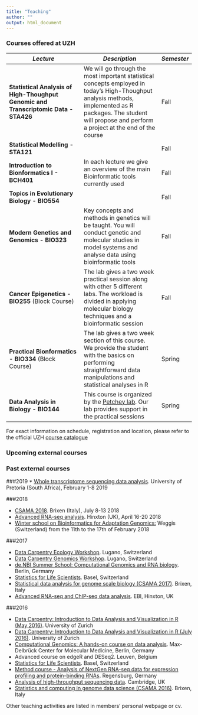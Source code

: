 ```yaml
---
title: "Teaching"
author: ""
output: html_document
---
```


### **Courses offered at UZH**

*Lecture*      | *Description*               | *Semester*
-------------------------------|--------------------------------|--------
**Statistical Analysis of High-Thoughput Genomic and Transcriptomic Data - STA426** | We will go through the most important statistical concepts employed in today's High-Thoughput analysis methods, implemented as R packages. The student will propose and perform a project at the end of the course | Fall 
**Statistical Modelling - STA121** | | Fall
**Introduction to Bionformatics I - BCH401 ** | In each lecture we give an overview of the main Bioinformatic tools currently used  | Fall
**Topics in Evolutionary Biology - BIO554 ** | | Fall
**Modern Genetics and Genomics - BIO323 ** | Key concepts and methods in genetics will be taught. You will conduct genetic and molecular studies in model systems and analyse data using bioinformatic tools | Fall
**Cancer Epigenetics - BIO255** (Block Course) | The lab gives a two week practical session along with other 5 different labs. The workload is divided in applying molecular biology techniques and a bioinformatic session | Fall
**Practical Bionformatics - BIO334** (Block Course) | The lab gives a two week section of this course. We provide the student with the basics on performing straightforward data manipulations and statistical analyses in R | Spring
**Data Analysis in Biology - BIO144** | This course is organized by the [Petchey lab](https://www.ieu.uzh.ch/en/staff/member/petchey_owen.html). Our lab provides support in the practical sessions | Spring

For exact information on schedule, registration and location, please refer to the official UZH [course catalogue](https://studentservices.uzh.ch/uzh/anonym/vvz/index.html?sap-language=EN&sap-ui-language=EN)

### **Upcoming external courses**

### **Past external courses** 

###2019
* [Whole transcriptome sequencing data analysis](https://www.acgt.co.za/newsroom/events/whole-transcriptome-sequencing-data-analysis-workshop-01-08th-february-2019-university-of-pretoria/).
University of Pretoria (South Africa), February 1-8 2019

###2018

* [CSAMA 2018](http://www-huber.embl.de/csama2018/). Brixen (Italy), July 8-13 2018
* [Advanced RNA-seq analysis](https://www.ebi.ac.uk/training/events/2018/advanced-rna-seq-analysis). Hinxton (UK), April 16-20 2018
* [Winter school on Bioinformatics for Adaptation Genomics:](http://www.adaptation.ethz.ch/education/bag-winter-school-2018.html) Weggis (Switzerland) from the 11th to the 17th of February 2018

###2017

* [Data Carpentry Ecology Workshop](https://pennekampster.github.io/2017-11-06-lugano/). Lugano, Switzerland
* [Data Carpentry Genomics Workshop](https://pennekampster.github.io/2017-11-08-lugano/). Lugano, Switzerland
* [de.NBI Summer School: Computational Genomics and RNA biology](https://www.denbi.de/22-training-cat/training-courses/278-de-nbi-summer-school-computational-genomics-and-rna-biology). Berlin, Germany
* [Statistics for Life Scientists](https://www.sib.swiss/training/course/stats-basel2017). Basel, Switzerland
* [Statistical data analysis for genome scale biology (CSAMA 2017)](http://www.huber.embl.de/csama2017/#home). Brixen, Italy
* [Advanced RNA-seq and ChIP-seq data analysis](http://www.ebi.ac.uk/training/events/2017/advanced-rna-seq-and-chip-seq-data-analysis-1). EBI, Hinxton, UK

###2016

* [Data Carpentry: Introduction to Data Analysis and Visualization in R (May 2016)](https://lmweber.github.io/2016-05-30-Zurich/). University of Zurich
* [Data Carpentry: Introduction to Data Analysis and Visualization in R (July 2016)](https://markrobinsonuzh.github.io/2016-07-18-zurich/). University of Zurich
* [Computational Genomics: A hands-on course on data analysis](http://compgen2016.mdc-berlin.de/). Max-Delbrück Center for Molecular Medicine, Berlin, Germany 
* Advanced course on edgeR and DESeq2. Leuven, Belgium
* [Statistics for Life Scientists](http://edu.isb-sib.ch/course/view.php?id=269). Basel, Switzerland
* [Method course - Analysis of NextGen RNA-seq data for expression profiling and protein-binding RNAs](http://www.uni-regensburg.de/medicine/statistical-bioinformatics/method-course-oct-16/program/index.html). Regensburg, Germany
* [Analysis of high-throughput sequencing data](http://events.embo.org/16-htp-seq/). Cambridge, UK
* [Statistics and computing in genome data science (CSAMA 2016)](http://www.huber.embl.de/csama2016/about/). Brixen, Italy

Other teaching activities are listed in members' personal webpage or cv.